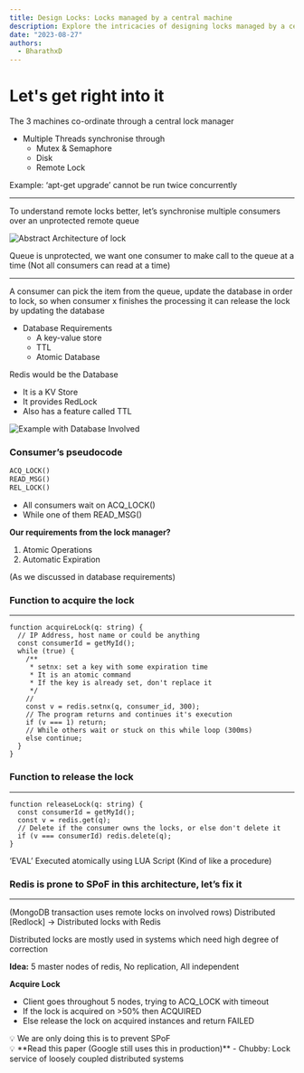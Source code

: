 ```yaml
---
title: Design Locks: Locks managed by a central machine
description: Explore the intricacies of designing locks managed by a central machine in this insightful content. Learn about coordination, remote locks, database integration with Redis, and overcoming potential single points of failure for robust lock management.
date: "2023-08-27"
authors:
  - BharathxD
---
```


# Let's get right into it

The 3 machines co-ordinate through a central lock manager

- Multiple Threads synchronise through
  - Mutex & Semaphore
  - Disk
  - Remote Lock

Example: ‘apt-get upgrade’ cannot be run twice concurrently

---

To understand remote locks better, let’s synchronise multiple consumers over an unprotected remote queue

![Abstract Architecture of lock](https://bharath-lakshman-kumar.s3.ap-south-1.amazonaws.com/Locks/abstract-lock.png)

Queue is unprotected, we want one consumer to make call to the queue at a time (Not all consumers can read at a time)

---

A consumer can pick the item from the queue, update the database in order to lock, so when consumer x finishes the processing it can release the lock by updating the database

- Database Requirements
  - A key-value store
  - TTL
  - Atomic Database

Redis would be the Database

- It is a KV Store
- It provides RedLock
- Also has a feature called TTL

![Example with Database Involved](https://bharath-lakshman-kumar.s3.ap-south-1.amazonaws.com/Locks/lock-database.png)

### Consumer’s pseudocode

```sql
ACQ_LOCK()
READ_MSG()
REL_LOCK()
```

- All consumers wait on ACQ_LOCK()
- While one of them READ_MSG()

**Our requirements from the lock manager?**

1. Atomic Operations
2. Automatic Expiration

(As we discussed in database requirements)

### Function to acquire the lock

---

```tsx
function acquireLock(q: string) {
  // IP Address, host name or could be anything
  const consumerId = getMyId();
  while (true) {
    /**
     * setnx: set a key with some expiration time
     * It is an atomic command
     * If the key is already set, don't replace it
     */
    //
    const v = redis.setnx(q, consumer_id, 300);
    // The program returns and continues it's execution
    if (v === 1) return;
    // While others wait or stuck on this while loop (300ms)
    else continue;
  }
}
```

### Function to release the lock

---

```tsx
function releaseLock(q: string) {
  const consumerId = getMyId();
  const v = redis.get(q);
  // Delete if the consumer owns the locks, or else don't delete it
  if (v === consumerId) redis.delete(q);
}
```

‘EVAL’ Executed atomically using LUA Script (Kind of like a procedure)

### Redis is prone to SPoF in this architecture, let’s fix it

---

(MongoDB transaction uses remote locks on involved rows) Distributed [Redlock] → Distributed locks with Redis

Distributed locks are mostly used in systems which need high degree of correction

**Idea:** 5 master nodes of redis, No replication, All independent

**Acquire Lock**

- Client goes throughout 5 nodes, trying to ACQ_LOCK with timeout
- If the lock is acquired on >50% then ACQUIRED
- Else release the lock on acquired instances and return FAILED

<aside>
💡 We are only doing this is to prevent SPoF

</aside>

<aside>
💡 **Read this paper (Google still uses this in production)**
- Chubby: Lock service of loosely coupled distributed systems

</aside>
